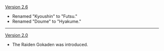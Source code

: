 {{Change History/Header}}
[[Version 2.6]]
* Renamed "Kyoushin" to "Futsu."
* Renamed "Doume" to "Hyakume."
----
[[Version 2.0]]
* The Raiden Gokaden was introduced.